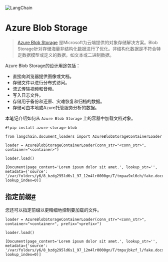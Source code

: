 

<Head>
  <script>
    {
      `(function() {
         var _hmt = _hmt || [];
(function() {
  var hm = document.createElement("script");
  hm.src = "https://hm.baidu.com/hm.js?e60fb290e204e04c5cb6f79b0ac1e697";
  var s = document.getElementsByTagName("script")[0]; 
  s.parentNode.insertBefore(hm, s);
})();
       })();`
    }
  </script>
</Head>

![LangChain](https://pica.zhimg.com/50/v2-56e8bbb52aa271012541c1fe1ceb11a2_r.gif)



# Azure Blob Storage

> [Azure Blob Storage](https://learn.microsoft.com/en-us/azure/storage/blobs/storage-blobs-introduction) 是Microsoft为云端提供的对象存储解决方案。Blob Storage针对存储海量非结构化数据进行了优化。非结构化数据是不符合特定数据模型或定义的数据，如文本或二进制数据。

Azure Blob Storage的设计用途包括：

* 直接向浏览器提供图像或文档。
* 存储文件以进行分布式访问。
* 流式传输视频和音频。
* 写入日志文件。
* 存储用于备份和还原、灾难恢复和归档的数据。
* 存储可由本地或Azure托管服务分析的数据。

本笔记介绍如何从 `Azure Blob Storage` 上的容器中加载文档对象。

```
#!pip install azure-storage-blob

```

```
from langchain.document_loaders import AzureBlobStorageContainerLoader

```

```
loader = AzureBlobStorageContainerLoader(conn_str="<conn_str>", container="<container>")

```

```
loader.load()

```

```
[Document(page_content='Lorem ipsum dolor sit amet.', lookup_str='', metadata={'source': '/var/folders/y6/8_bzdg295ld6s1_97_12m4lr0000gn/T/tmpaa9xl6ch/fake.docx'}, lookup_index=0)]

```

指定前缀[#](#specifying-a-prefix "Permalink to this headline")
----------------------------------------------------------

您还可以指定前缀以更精细地控制要加载的文件。

```
loader = AzureBlobStorageContainerLoader(conn_str="<conn_str>", container="<container>", prefix="<prefix>")

```

```
loader.load()

```

```
[Document(page_content='Lorem ipsum dolor sit amet.', lookup_str='', metadata={'source': '/var/folders/y6/8_bzdg295ld6s1_97_12m4lr0000gn/T/tmpujbkzf_l/fake.docx'}, lookup_index=0)]

```

